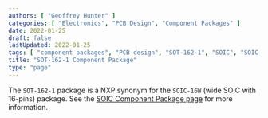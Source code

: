 ```yaml
---
authors: [ "Geoffrey Hunter" ]
categories: [ "Electronics", "PCB Design", "Component Packages" ]
date: 2022-01-25
draft: false
lastUpdated: 2022-01-25
tags: [ "component packages", "PCB design", "SOT-162-1", "SOIC", "SOIC-16", "SOIC-16W", "NXP" ]
title: "SOT-162-1 Component Package"
type: "page"
---
```



The `SOT-162-1` package is a NXP synonym for the `SOIC-16W` (wide SOIC with 16-pins) package. See the [SOIC Component Package page](../soic-component-package) for more information.
